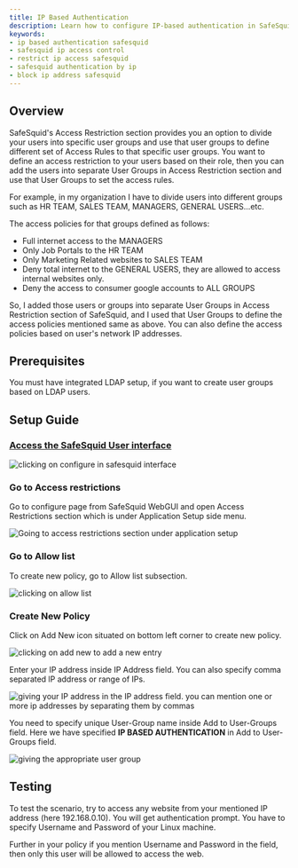 ```yaml
---
title: IP Based Authentication
description: Learn how to configure IP-based authentication in SafeSquid to control web access based on IP addresses, ensuring secure access for trusted users and blocking suspicious addresses.
keywords:
- ip based authentication safesquid
- safesquid ip access control
- restrict ip access safesquid
- safesquid authentication by ip
- block ip address safesquid
---
```


## Overview

SafeSquid's Access Restriction section provides you an option to divide your users into specific user groups and use that user groups to define different set of Access Rules to that specific user groups. You want to define an access restriction to your users based on their role, then you can add the users into separate User Groups in Access Restriction section and use that User Groups to set the access rules.

For example, in my organization I have to divide users into different groups such as HR TEAM, SALES TEAM, MANAGERS, GENERAL USERS...etc.

The access policies for that groups defined as follows:

- Full internet access to the MANAGERS
- Only Job Portals to the HR TEAM
- Only Marketing Related websites to SALES TEAM
- Deny total internet to the GENERAL USERS, they are allowed to access internal websites only.
- Deny the access to consumer google accounts to ALL GROUPS

So, I added those users or groups into separate User Groups in Access Restriction section of SafeSquid, and I used that User Groups to define the access policies mentioned same as above. You can also define the access policies based on user's network IP addresses.

## Prerequisites

You must have integrated LDAP setup, if you want to create user groups based on LDAP users.

## Setup Guide

### [Access the SafeSquid User interface](/docs/08-SafeSquid%20Interface/Accessing%20the%20SafeSquid%20Interface.md)

![clicking on configure in safesquid interface](/img/How_To/IP_based_authentication/image1.webp)

### Go to Access restrictions

Go to configure page from SafeSquid WebGUI and open Access Restrictions section which is under Application Setup side menu.

![Going to access restrictions section under application setup](/img/How_To/IP_based_authentication/image2.webp)

### Go to Allow list

To create new policy, go to Allow list subsection.

![clicking on allow list ](/img/How_To/IP_based_authentication/image3.webp)

### Create New Policy

Click on Add New icon situated on bottom left corner to create new policy.

![clicking on add new to add a new entry](/img/How_To/IP_based_authentication/image4.webp)

Enter your IP address inside IP Address field. You can also specify comma separated lP address or range of IPs.

![giving your IP address in the IP address field. you can mention one or more ip addresses by separating them by commas](/img/How_To/IP_based_authentication/image5.webp)

You need to specify unique User-Group name inside Add to User-Groups field. Here we have specified **IP BASED AUTHENTICATION** in Add to User-Groups field.

![giving the appropriate user group](/img/How_To/IP_based_authentication/image6.webp)

## Testing

To test the scenario, try to access any website from your mentioned IP address (here 192.168.0.10). You will get authentication prompt. You have to specify Username and Password of your Linux machine.

Further in your policy if you mention Username and Password in the field, then only this user will be allowed to access the web.
